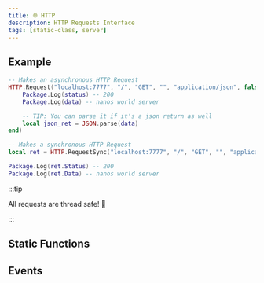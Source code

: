 ```yaml
---
title: 🌐 HTTP
description: HTTP Requests Interface
tags: [static-class, server]
---
```




<HeaderDeclaration class_data={ClassData} is_static={true} />


## Example

```lua title="Server/Index.lua"
-- Makes an asynchronous HTTP Request
HTTP.Request("localhost:7777", "/", "GET", "", "application/json", false, {}, function(status, data)
    Package.Log(status) -- 200
    Package.Log(data) -- nanos world server

	-- TIP: You can parse it if it's a json return as well
    local json_ret = JSON.parse(data)
end)
```

```lua title="Server/Index.lua"
-- Makes a synchronous HTTP Request
local ret = HTTP.RequestSync("localhost:7777", "/", "GET", "", "application/json", false, {})

Package.Log(ret.Status) -- 200
Package.Log(ret.Data) -- nanos world server
```

:::tip

All requests are thread safe! 🥳

:::


## Static Functions

<StaticFunctionsDeclaration class_data={ClassData} />


## Events

<EventsDeclaration class_data={ClassData} />
